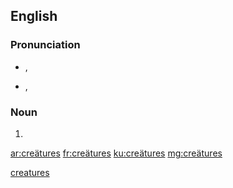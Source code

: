 ==English==

===Pronunciation===
* {{a|UK}} {{enPR|krē.ā'tyo͝əz}}, {{IPA|/kɹiːˈeɪtjʊəz/}}
* {{a|US}} {{enPR|krē.ā'chərz}}, {{IPA|/kɹiːˈeɪt͡ʃɚz/}}

===Noun===
{{head|en|plural}} {{p}}

# {{plural of|creäture|lang=en}}

[[Category:English terms spelled with Ä|creatures]]

[[ar:creätures]]
[[fr:creätures]]
[[ku:creätures]]
[[mg:creätures]]